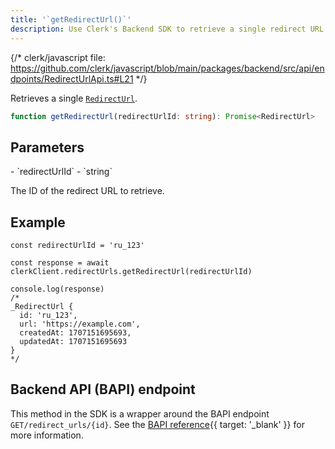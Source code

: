 ```yaml
---
title: '`getRedirectUrl()`'
description: Use Clerk's Backend SDK to retrieve a single redirect URL by its ID.
---
```


{/* clerk/javascript file: https://github.com/clerk/javascript/blob/main/packages/backend/src/api/endpoints/RedirectUrlApi.ts#L21 */}

Retrieves a single [`RedirectUrl`](/docs/references/backend/types/backend-redirect-url).

```ts
function getRedirectUrl(redirectUrlId: string): Promise<RedirectUrl>
```

## Parameters

<Properties>
  - `redirectUrlId`
  - `string`

  The ID of the redirect URL to retrieve.
</Properties>

## Example

```tsx
const redirectUrlId = 'ru_123'

const response = await clerkClient.redirectUrls.getRedirectUrl(redirectUrlId)

console.log(response)
/*
_RedirectUrl {
  id: 'ru_123',
  url: 'https://example.com',
  createdAt: 1707151695693,
  updatedAt: 1707151695693
}
*/
```

## Backend API (BAPI) endpoint

This method in the SDK is a wrapper around the BAPI endpoint `GET/redirect_urls/{id}`. See the [BAPI reference](/docs/reference/backend-api/tag/Redirect-URLs#operation/GetRedirectURL){{ target: '_blank' }} for more information.
